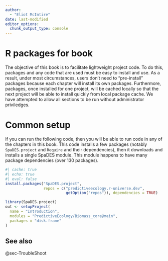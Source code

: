 ```yaml
---
author:
  - "Eliot McIntire"
date: last-modified
editor_options:
  chunk_output_type: console
---
```


# R packages for book

The objective of this book is to facilitate lightweight project code. To do this, packages and any code that are used must be easy to install and use. As a result, under most circumstances, users don't need to "pre-install" packages because each chapter will install its own packages. Furthermore, packages, once installed for one project, will be cached locally so that the next project will be able to install quickly from local package cache. We have attempted to allow all sections to be run without administrator priviledges. 

# Common setup

If you can run the following code, then you will be able to run code in any of the chapters in this book. This code installs a few packages (notably `SpaDES.project` and `Require` and their dependencies), then it downloads and installs a single SpaDES module. This module happens to have many package dependencies (over 130 packages). 

```r
#| cache: true
#| echo: true
#| eval: false
install.packages("SpaDES.project", 
                 repos = c("predictiveecology.r-universe.dev", 
                           getOption("repos")), dependencies = TRUE)

library(SpaDES.project)
out <- setupProject(
  name = "Introduction",
  modules = "PredictiveEcology/Biomass_core@main",
  packages = "disk.frame"
)

```


## See also

@sec-TroubleShoot

